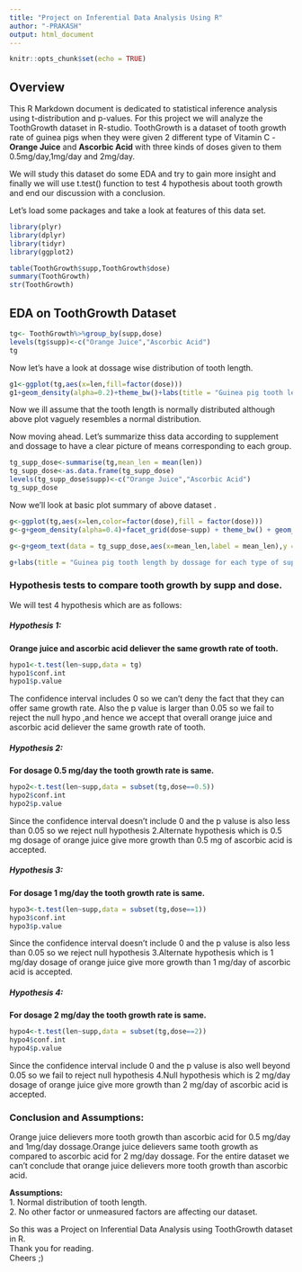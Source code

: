---
title: "Project on Inferential Data Analysis Using R"
author: "-PRAKASH"
output: html_document
---

```{r setup, include=FALSE}
knitr::opts_chunk$set(echo = TRUE)
```

## Overview

This R Markdown document is dedicated to statistical inference analysis using t-distribution and p-values. 
For this project we will analyze the ToothGrowth dataset in R-studio. ToothGrowth is a dataset of tooth growth rate of guinea pigs when they were given 2 different type of Vitamin C - **Orange Juice** and **Ascorbic Acid** with  three kinds of doses given to them 0.5mg/day,1mg/day and 2mg/day.

We will study this dataset do some EDA and try to gain more insight and finally we will use t.test() function to test 4 hypothesis about tooth growth and end our discussion with a conclusion.

Let's load some packages and take a look at features of this data set.
```{r loading packages,warning=F,message=F}
library(plyr)
library(dplyr)
library(tidyr)
library(ggplot2)

table(ToothGrowth$supp,ToothGrowth$dose)
summary(ToothGrowth)
str(ToothGrowth)

```

## EDA on ToothGrowth Dataset


```{r grouping}
tg<- ToothGrowth%>%group_by(supp,dose)
levels(tg$supp)<-c("Orange Juice","Ascorbic Acid")
tg
```

Now let's have a look at dossage wise distribution of tooth length.
```{r plot dossage wise}
g1<-ggplot(tg,aes(x=len,fill=factor(dose)))
g1+geom_density(alpha=0.2)+theme_bw()+labs(title = "Guinea pig tooth length by dossage",x="Tooth Length")
```

Now we ill assume that the tooth length is normally distributed although above plot vaguely resembles a normal distribution.

Now moving ahead.
Let's summarize thiss data according to supplement and dossage to have a clear picture of means corresponding to each group.
```{r summarize}
tg_supp_dose<-summarise(tg,mean_len = mean(len))
tg_supp_dose<-as.data.frame(tg_supp_dose)
levels(tg_supp_dose$supp)<-c("Orange Juice","Ascorbic Acid")
tg_supp_dose
```

Now we'll look at basic plot summary of above dataset .
```{r plot summary}
g<-ggplot(tg,aes(x=len,color=factor(dose),fill = factor(dose)))
g<-g+geom_density(alpha=0.4)+facet_grid(dose~supp) + theme_bw() + geom_vline(data = tg_supp_dose, aes(xintercept= mean_len)) 

g<-g+geom_text(data = tg_supp_dose,aes(x=mean_len,label = mean_len),y = 0.1, angle = 90, vjust = -0.2,color="black",size=3.5)

g+labs(title = "Guinea pig tooth length by dossage for each type of supplement",x ="Tooth Length")
```

### Hypothesis tests to compare tooth growth by supp and dose.

We will test 4 hypothesis which are as follows:  

##### Hypothesis 1:  
**Orange juice and ascorbic acid deliever the same growth rate of tooth.**

```{r hypothesis 1}
hypo1<-t.test(len~supp,data = tg)
hypo1$conf.int
hypo1$p.value
```
The confidence interval includes 0 so we can't deny the fact that they can offer same growth rate.
Also the p value is larger than 0.05 so we fail to reject the null hypo ,and hence we accept that overall orange juice and ascorbic acid deliever the same growth rate of tooth.

##### Hypothesis 2:  
**For dosage 0.5 mg/day the tooth growth rate is same.**

```{r hypothesis 2}
hypo2<-t.test(len~supp,data = subset(tg,dose==0.5))
hypo2$conf.int
hypo2$p.value
```
Since the confidence interval doesn't include 0 and the p valuse is also less than 0.05 so we reject null hypothesis 2.Alternate hypothesis which is 0.5 mg dosage of orange juice give more growth than 0.5 mg of ascorbic acid is accepted.

##### Hypothesis 3:  
**For dosage 1 mg/day the tooth growth rate is same.**

```{r hypothesis 3}
hypo3<-t.test(len~supp,data = subset(tg,dose==1))
hypo3$conf.int
hypo3$p.value
```
Since the confidence interval doesn't include 0 and the p valuse is also less than 0.05 so we reject null hypothesis 3.Alternate hypothesis which is 1 mg/day dosage of orange juice give more growth than 1 mg/day of ascorbic acid is accepted.


##### Hypothesis 4:  
**For dosage 2 mg/day the tooth growth rate is same.**

```{r hypothesis 4}
hypo4<-t.test(len~supp,data = subset(tg,dose==2))
hypo4$conf.int
hypo4$p.value
```
Since the confidence interval  include 0 and the p valuse is also well beyond 0.05 so we fail to  reject null hypothesis 4.Null hypothesis which is 2 mg/day dosage of orange juice give more growth than 2 mg/day of ascorbic acid is accepted.

### Conclusion and Assumptions:

Orange juice delievers more tooth growth than ascorbic acid for 0.5 mg/day and 1mg/day dossage.Orange juice delievers same tooth growth as compared to ascorbic acid for 2 mg/day dossage.
For the entire dataset we can't conclude that orange juice delievers more tooth growth than ascorbic acid.

**Assumptions:**  
1. Normal distribution of tooth length.  
2. No other factor or unmeasured factors are affecting our dataset.  

So this was a Project on Inferential Data Analysis using ToothGrowth dataset in R.  
Thank you for reading.  
Cheers ;)















